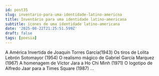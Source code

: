 ```yaml
---
id: post35
slug: inventario-para-uma-identidade-latino-americna
title: Inventário para uma identidade latino-americana
subtitle: ícones de uma identidade latino-americana
date: '2025-08-22T21:25:51.599Z'
draft: false
tags: [poesia]
---
```

A América Invertida de Joaquín Torres García(1943)
Os tiros de Lolita Lebrón Sotomayor (1954)
O realismo mágico de Gabriel García Marquez (1967)
A homenagem de Víctor Jara a Ho Chi Minh (1971)
O logotipo de Alfredo Jaar para a Times Square (1987)
...